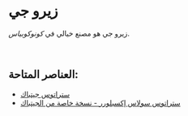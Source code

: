 # زيرو جي  

زيرو جي هو مصنع خيالي في *كونوكوبياس*.  

</br>

## العناصر المتاحة:  

- [ستراتوس جيتباك](/blockchain/nfts/packs/zero-g/stratos-jetpack)  
- [ستراتوس سولاس إكسبلورر - نسخة خاصة من الجيتباك](/blockchain/nfts/packs/zero-g/stratos-solace-explorer-special-edition-jetpack)  
